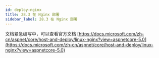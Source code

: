 ```yaml
---
id: deploy-nginx
title: 28.3 在 Nginx 部署
sidebar_label: 28.3 在 Nginx 部署
---
```



文档紧急编写中，可以查看官方文档 [https://docs.microsoft.com/zh-cn/aspnet/core/host-and-deploy/linux-nginx?view=aspnetcore-5.0](https://docs.microsoft.com/zh-cn/aspnet/core/host-and-deploy/linux-nginx?view=aspnetcore-5.0)
